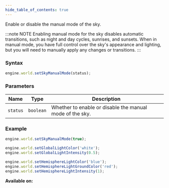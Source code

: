 ```yaml
---
hide_table_of_contents: true
---
```



Enable or disable the manual mode of the sky.

:::note NOTE
Enabling manual mode for the sky disables automatic transitions, such as night and day cycles, sunrises, and sunsets. When in manual mode, you have full control over the sky's appearance and lighting, but you will need to manually apply any changes or transitions.
:::

### Syntax

```js
engine.world.setSkyManualMode(status);
```

### Parameters

| Name     | Type      | Description                                              |
| -------- | --------- | -------------------------------------------------------- |
| `status` | `boolean` | Whether to enable or disable the manual mode of the sky. |

### Example

```js
engine.world.setSkyManualMode(true);

engine.world.setGlobalLightColor('white');
engine.world.setGlobalLightIntensity(0.5);

engine.world.setHemisphereLightColor('blue');
engine.world.setHemisphereLightGroundColor('red');
engine.world.setHemisphereLightIntensity(1);
```

**Available on:** <ClientTag />
